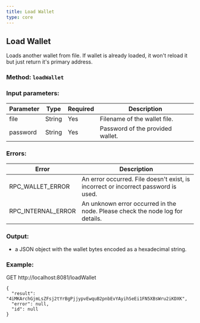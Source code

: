```yaml
---
title: Load Wallet
type: core
---
```

## Load Wallet
Loads another wallet from file. If wallet is already loaded, it won't reload it but just return it's primary address.
### Method: `loadWallet`
### Input parameters:

| Parameter | Type | Required | Description |
| --- | --- | --- | --- |
| file | String | Yes | Filename of the wallet file. |
| password | String | Yes | Password of the provided wallet. |


### Errors:

| Error | Description |
| --- | --- |
| RPC_WALLET_ERROR | An error occurred. File doesn't exist, is incorrect or incorrect password is used. |
| RPC_INTERNAL_ERROR | An unknown error occurred in the node. Please check the node log for details. |

### Output:
- a JSON object with the wallet bytes encoded as a hexadecimal string.

### Example:
GET http://localhost:8081/loadWallet
```
{
  "result": "4iMKArchGjmLsZFsj2tYrBgPjjypvEwquB2pnbEvYAyihSeEi1FN5XBsWru2iKDXK",
  "error": null,
  "id": null
}
```